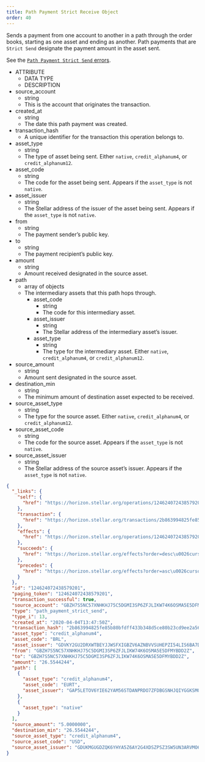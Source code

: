 ```yaml
---
title: Path Payment Strict Receive Object
order: 40
---
```



Sends a payment from one account to another in a path through the order books, starting as one asset and ending as another. Path payments that are `Strict Send` designate the payment amount in the asset sent.

See the [`Path Payment Strict Send` errors](../../../errors/result-codes/operation-specific/path-payment-strict-send.mdx).

<NestedTable>

- ATTRIBUTE
  - DATA TYPE
  - DESCRIPTION
- source_account
  - string
  - This is the account that originates the transaction. 
- created_at
  - string
  - The date this path payment was created.
- transaction_hash
  - A unique identifier for the transaction this operation belongs to.
- asset_type
  - string
  - The type of asset being sent. Either `native`, `credit_alphanum4`, or `credit_alphanum12`.
- asset_code
  - string
  - The code for the asset being sent. Appears if the `asset_type` is not `native`.
- asset_issuer
  - string
  - The Stellar address of the issuer of the asset being sent. Appears if the `asset_type` is not `native`.
- from
  - string
  - The payment sender’s public key.
- to
  - string
  - The payment recipient’s public key.
- amount
  - string
  - Amount received designated in the source asset.
- path
  - array of objects
  - The intermediary assets that this path hops through.
    - asset_code
      - string
      - The code for this intermediary asset.
    - asset_issuer
      - string
      - The Stellar address of the intermediary asset’s issuer.
    - asset_type
      - string
      - The type for the intermediary asset. Either `native`, `credit_alphanum4`, or `credit_alphanum12`.
- source_amount
  - string
  - Amount sent designated in the source asset.
- destination_min
  - string
  - The minimum amount of destination asset expected to be received.
- source_asset_type
  - string
  - The type for the source asset. Either `native`, `credit_alphanum4`, or `credit_alphanum12`.
- source_asset_code
  - string
  - The code for the source asset. Appears if the `asset_type` is not `native`.
- source_asset_issuer
  - string
  - The Stellar address of the source asset’s issuer. Appears if the `asset_type` is not `native`.

</NestedTable>

<ExampleResponse>

```json
{
  "_links": {
    "self": {
      "href": "https://horizon.stellar.org/operations/124624072438579201"
    },
    "transaction": {
      "href": "https://horizon.stellar.org/transactions/2b863994825fe85b80bfdff433b348d5ce80b23cd9ee2a56dcd6ee1abd52c9f8"
    },
    "effects": {
      "href": "https://horizon.stellar.org/operations/124624072438579201/effects"
    },
    "succeeds": {
      "href": "https://horizon.stellar.org/effects?order=desc\u0026cursor=124624072438579201"
    },
    "precedes": {
      "href": "https://horizon.stellar.org/effects?order=asc\u0026cursor=124624072438579201"
    }
  },
  "id": "124624072438579201",
  "paging_token": "124624072438579201",
  "transaction_successful": true,
  "source_account": "GBZH7S5NC57XNHKHJ75C5DGMI3SP6ZFJLIKW74K6OSMA5E5DFMYBDD2Z",
  "type": "path_payment_strict_send",
  "type_i": 13,
  "created_at": "2020-04-04T13:47:50Z",
  "transaction_hash": "2b863994825fe85b80bfdff433b348d5ce80b23cd9ee2a56dcd6ee1abd52c9f8",
  "asset_type": "credit_alphanum4",
  "asset_code": "BRL",
  "asset_issuer": "GDVKY2GU2DRXWTBEYJJWSFXIGBZV6AZNBVVSUHEPZI54LIS6BA7DVVSP",
  "from": "GBZH7S5NC57XNHKHJ75C5DGMI3SP6ZFJLIKW74K6OSMA5E5DFMYBDD2Z",
  "to": "GBZH7S5NC57XNHKHJ75C5DGMI3SP6ZFJLIKW74K6OSMA5E5DFMYBDD2Z",
  "amount": "26.5544244",
  "path": [
    {
      "asset_type": "credit_alphanum4",
      "asset_code": "EURT",
      "asset_issuer": "GAP5LETOV6YIE62YAM56STDANPRDO7ZFDBGSNHJQIYGGKSMOZAHOOS2S"
    },
    {
      "asset_type": "native"
    }
  ],
  "source_amount": "5.0000000",
  "destination_min": "26.5544244",
  "source_asset_type": "credit_alphanum4",
  "source_asset_code": "USD",
  "source_asset_issuer": "GDUKMGUGDZQK6YHYA5Z6AY2G4XDSZPSZ3SW5UN3ARVMO6QSRDWP5YLEX"
}
```

</ExampleResponse>